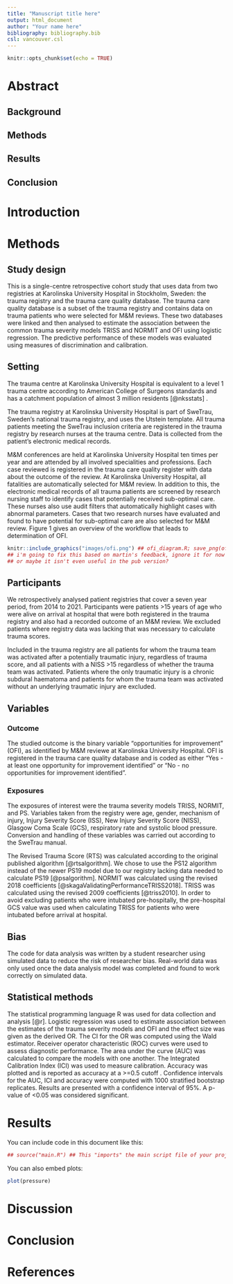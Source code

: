 ```yaml
---
title: "Manuscript title here"
output: html_document
author: "Your name here"
bibliography: bibliography.bib
csl: vancouver.csl
---
```


```r
knitr::opts_chunk$set(echo = TRUE)
```

<!-- This is an R Markdown document. Markdown is a simple formatting
syntax for authoring HTML, PDF, and MS Word documents. For more
details on using R Markdown see http://rmarkdown.rstudio.com -->

<!-- This is a comment and will not be present in the compiled
document. Try "knitting" this document by clicking the knit button up
to the left, or by running `rmarkdown::render("manuscript.Rmd")` in
the console and you should only see headings -->

<!-- Structure and most comments are from the Strengthening the
reporting of observational studies in epidemiology (STROBE) statement,
see https://www.strobe-statement.org/. For more explanations see the
paper Strengthening the Reporting of Observational Studies in
Epidemiology (STROBE):explanation and elaboration.  -->

<!-- Indicate the study’s design with a commonly used term in the
title, for example: "Associations between resuscitation interventions
and opportunities for improvement in adult trauma patients: A cohort
study" -->

Abstract
========

<!-- Provide in the abstract an informative and balanced summary of
what was done and what was found. Not more than 300 words. -->

Background
----------

Methods
-------


Results
-------

Conclusion
----------

Introduction
============

<!-- Explain the scientific background and rationale for the
investigation being reported. End by stating the aim or specific
objectives, including any prespecified hypotheses. The introduction
should not be longer than 1-1.5 pages, typically 4-5 paragraphs, each
6-8 lines long. Support every statement with a citation -->

<!--
- TRAUMA BAD 
- QI IMPORTANT
- CASE SELECTION
- AUTOMATE
- PPL LOOK AT PREV DEATH BUT NOT ACROSS THE BOARD 
- 
-->

Methods 
=======

<!-- please note that when i write done here, it doesn't mean i think it's perfect, it's just for my own tracking purposes -->  

Study design
------------
<!-- Present key elements of study design -->
This is a single-centre retrospective cohort study that uses data from two registries at Karolinska University Hospital <!-- I would really like to abbreviate this? Ghorbani & Strömmer abbreviated KUH! --> in Stockholm, Sweden: the trauma registry and the trauma care quality database. The trauma care quality database is a subset of the trauma registry and contains data on trauma patients who were selected for M&M reviews. These two databases were linked and then analysed to estimate the association between the common trauma severity models TRISS and NORMIT and OFI using logistic regression. The predictive performance of these models was evaluated using measures of discrimination and calibration. 

<!-- "done" -->

Setting
-------
<!-- Describe the setting, locations, and relevant dates, including
periods of recruitment, exposure, follow-up, and data collection -->
The trauma centre at Karolinska University Hospital is equivalent to a level 1 trauma centre according to American College of Surgeons standards and has a catchment population of almost 3 million residents [@nksstats] <!-- not really sure if this needs to be referenced? -->. 

The trauma registry at Karolinska University Hospital is part of SweTrau, Sweden's national trauma registry, and uses the Utstein template. All trauma patients meeting the SweTrau inclusion criteria are registered in the trauma registry by research nurses at the trauma centre. Data is collected from the patient's electronic medical records. 

M&M conferences are held at Karolinska University Hospital ten times per year and are attended by all involved specialities and professions. Each case reviewed is registered in the trauma care quality register with data about the outcome of the review. At Karolinska University Hospital, all fatalities are automatically selected for M&M review. In addition to this, the electronic medical records of all trauma patients are screened by research nursing staff to identify cases that potentially received sub-optimal care. These nurses also use audit filters that automatically highlight cases with abnormal parameters. Cases that two research nurses have evaluated and found to have potential for sub-optimal care are also selected for M&M review. Figure 1 gives an overview of the workflow that leads to determination of OFI. 

```r
knitr::include_graphics("images/ofi.png") ## ofi_diagram.R; save_png(ofi_diagram(), "ofi") to update
## i'm going to fix this based on martin's feedback, ignore it for now 
## or maybe it isn't even useful in the pub version?
```

<!-- "done" -->

Participants
------------
 <!-- Cohort study: Give the eligibility criteria, and the sources and
methods of selection of participants. Describe methods of
follow-up. For matched studies, give matching criteria and number of
exposed and unexposed -->

We retrospectively analysed patient registries that cover a seven year period, from 2014 to 2021. Participants were patients >15 years of age who were alive on arrival at hospital that were both registered in the trauma registry and also had a recorded outcome of an M&M review. We excluded patients where registry data was lacking that was necessary to calculate trauma scores. 

Included in the trauma registry are all patients for whom the trauma team was activated after a potentially traumatic injury, regardless of trauma score, and all patients with a NISS >15 regardless of whether the trauma team was activated. Patients where the only traumatic injury is a chronic subdural haematoma and patients for whom the trauma team was activated without an underlying traumatic injury are excluded. 

<!-- "done" -->


Variables
---------

### Outcome
The studied outcome is the binary variable "opportunities for improvement" (OFI), as identified by M&M reviewe at Karolinska University Hospital. OFI is registered in the trauma care quality database and is coded as either "Yes - at least one opportunity for improvement identified" or "No - no opportunities for improvement identified". 

### Exposures
The exposures of interest were the trauma severity models TRISS, NORMIT, and PS. Variables taken from the registry were age, gender, mechanism of injury, Injury Severity Score (ISS), New Injury Severity Score (NISS), Glasgow Coma Scale (GCS), respiratory rate and systolic blood pressure. Conversion and handling of these variables was carried out according to the SweTrau manual. 

The Revised Trauma Score (RTS) was calculated according to the original published algorithm [@rtsalgorithm]. We chose to use the PS12 algorithm instead of the newer PS19 model due to our registry lacking data needed to calculate PS19 [@psalgorithm]. NORMIT was calculated using the revised 2018 coefficients [@skagaValidatingPerformanceTRISS2018]. TRISS was calculated using the revised 2009 coefficients [@triss2010]. In order to avoid excluding patients who were intubated pre-hospitally, the pre-hospital GCS value was used when calculating TRISS for patients who were intubated before arrival at hospital.

<!-- "done" -->

Bias 
----

The code for data analysis was written by a student researcher using simulated data to reduce the risk of researcher bias. Real-world data was only used once the data analysis model was completed and found to work correctly on simulated data. 

<!-- "done" -->


Statistical methods
-------------------

<!-- 
(a) Describe all statistical methods, including those used to control
for confounding
(b) Describe any methods used to examine subgroups and interactions
(c) Explain how missing data were addressed 
(d) 
Cohort study: If applicable, explain how loss to follow-up was addressed 
(e) Describe any sensitivity analyses
-->

The statistical programming language R was used for data collection and analysis [@r]. Logistic regression was used to estimate association between the estimates of the trauma severity models and OFI and the effect size was given as the derived OR. The CI for the OR was computed using the Wald estimator. Receiver operator characteristic (ROC) curves were used to assess diagnostic performance. The area under the curve (AUC) was calculated to compare the models with one another. The Integrated Calibration Index (ICI) was used to measure calibration. Accuracy was plotted and is reported as accuracy at a >=0.5 cutoff <!-- fix the >= later -->. Confidence intervals for the AUC, ICI and accuracy were computed with 1000 stratified bootstrap replicates. Results are presented with a confidence interval of 95%. A p-value of <0.05 was considered significant. 

<!-- "done" -->



Results
=======

<!-- 
Participants
------------
(a) Report numbers of individuals at each stage of study—eg numbers
potentially eligible, examined for eligibility, confirmed eligible,
included in the study, completing follow-up, and analysed
(b) Give reasons for non-participation at each stage
(c) Consider use of a flow diagram
Descriptive data
----------------
(a) Give characteristics of study participants (eg demographic,
clinical, social) and information on exposures and potential
confounders
(b) Indicate number of participants with missing data for each
variable of interest
(c) Cohort study — Summarise follow-up time (eg, average and total
amount)
Outcome data
------------
Cohort study — Report numbers of outcome events or summary measures
over time
Case-control study — Report numbers in each exposure category, or
summary measures of exposure
Cross-sectional study — Report numbers of outcome events or summary
measures
Main results
------------
(a) Give unadjusted estimates and, if applicable, confounder-adjusted
estimates and their precision (eg, 95% confidence interval). Make
clear which confounders were adjusted for and why they were included
(b) Report category boundaries when continuous variables were
categorized
(c) If relevant, consider translating estimates of relative risk into
absolute risk for a meaningful time period
Other analyses 
--------------
Report other analyses done—eg analyses of subgroups and interactions,
and sensitivity analyses 
-->

You can include code in this document like this:

```r
## source("main.R") ## This "imports" the main script file of your project and run any code in it
```

You can also embed plots:

```r
plot(pressure)
```
  

Discussion
==========

<!--
Key results
-----------
Summarise key results with reference to study objectives
Limitations
-----------
Discuss limitations of the study, taking into account sources of
potential bias or imprecision.  Discuss both direction and magnitude
of any potential bias
Interpretation
--------------
Give a cautious overall interpretation of results considering
objectives, limitations, multiplicity of analyses, results from
similar studies, and other relevant evidence
Generalisability
----------------
Discuss the generalisability (external validity) of the study results
-->

Conclusion
==========

<!-- Give a short conclusion, corresponding to the aim -->

References
==========

<!-- Do not edit by hand, references will be inserted and formatted automatically once you knit this document -->